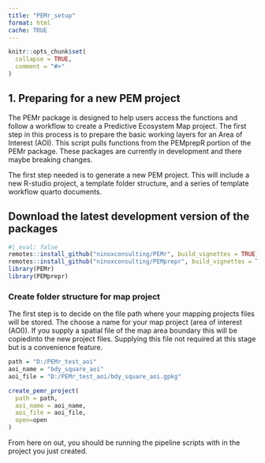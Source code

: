```yaml
---
title: "PEMr_setup"
format: html
cache: TRUE
---
```


```r
knitr::opts_chunk$set(
  collapse = TRUE,
  comment = "#>"
)
```

## 1. Preparing for a new PEM project

The PEMr package is designed to help users access the functions and follow a workflow to create a Predictive Ecosystem Map project. The first step in this process is to prepare the basic working layers for an Area of Interest (AOI). This script pulls functions from the PEMprepR portion of the PEMr package. These packages are currently in development and there maybe breaking changes.

The first step needed is to generate a new PEM project. This will include a new R-studio project, a template folder structure, and a series of template workflow quarto documents.

## Download the latest development version of the packages

```r
#| eval: false
remotes::install_github("ninoxconsulting/PEMr", build_vignettes = TRUE)
remotes::install_github("ninoxconsulting/PEMprepr", build_vignettes = TRUE)
library(PEMr)
library(PEMprepr)

```

### Create folder structure for map project

The first step is to decide on the file path where your mapping projects files will be stored. The choose a name for your map project (area of interest (AOI)). If you supply a spatial file of the map area boundary this will be copiedinto the new project files. Supplying this file not required at this stage but is a convenience feature.

```r

path = "D:/PEMr_test_aoi"
aoi_name = "bdy_square_aoi"
aoi_file = "D:/PEMr_test_aoi/bdy_square_aoi.gpkg"

create_pemr_project(
  path = path,
  aoi_name = aoi_name,
  aoi_file = aoi_file,
  open=open
)

```

From here on out, you should be running the pipeline scripts with in the project you just created.